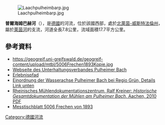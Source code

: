 {{No footnotes|time=2020-08-13T05:19:44+00:00}}
{{Coord|50|59|45.39|N|6|49|34.76|E|display=title}}

[[Image:Laachpulheimbarp.jpg|right]]

'''普爾海姆巴赫河'''（{{lang-de|Pulheimer Bach}}），是[[德國|德國]]的河流，位於該國西部，處於[[北萊茵-威斯特法倫州|北萊茵-威斯特法倫州]]，屬於[[萊茵河|萊茵河]]的支流，河道全長7.8公里，流域面積17.7平方公里。

==參考資料==
* https://geogreif.uni-greifswald.de/geogreif-content/upload/mtbl/5006Frechen1893Kopie.jpg {{Wayback|url=https://geogreif.uni-greifswald.de/geogreif-content/upload/mtbl/5006Frechen1893Kopie.jpg |date=20191019091821 }}
* [https://www.bachverband.de/ Webseite des Unterhaltungsverbandes Pulheimer Bach] {{Wayback|url=https://www.bachverband.de/ |date=20180325033003 }}
* [http://www.erlebnispfad-pulheimer-bach.de/ Erlebnispfad] {{Wayback|url=http://www.erlebnispfad-pulheimer-bach.de/ |date=20201129124304 }}
* [https://www.regio-gruen.de/regiogruen-erleben/erlebnisroute-nordwest/index.html Einordnung der Wasserachse Pulheimer Bach bei Regio Grün, Details Link unten] {{Wayback|url=https://www.regio-gruen.de/regiogruen-erleben/erlebnisroute-nordwest/index.html |date=20200923055552 }}
* [http://www.erlebnispfad-pulheimer-bach.de//download/Studie%20Pulheimer%20Bach%20Muehlen.pdf Rheinisches Mühlendokumentationszentrum, Ralf Kreiner: ''Historische Gesamtdokumentation der Mühlen am Pulheimer Bach'', Aachen, 2010 PDF] {{Wayback|url=http://www.erlebnispfad-pulheimer-bach.de//download/Studie%20Pulheimer%20Bach%20Muehlen.pdf |date=20210125030459 }}
* [https://geogreif.uni-greifswald.de/search?map=search&map_id=16599 Messtischblatt 5006 Frechen  von 1893]

{{Germany-geo-stub}}
[[Category:德國河流|Category:德國河流]]